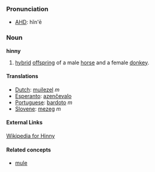 ===Pronunciation===
*[[w:AHD|AHD]]: hĭn'ē

===Noun===
'''hinny'''

# [[hybrid]] [[offspring]] of a male [[horse]] and a female [[donkey]].

====Translations====
*[[Dutch]]: [[muilezel]] ''m''
*[[Esperanto]]: [[azenĉevalo]]
*[[Portuguese]]: [[bardoto]] ''m''
*[[Slovene]]: [[mezeg]] ''m''

====External Links====
[[en:Hinny|Wikipedia for Hinny]]

====Related concepts====
*[[mule]]